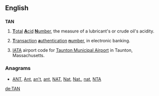 {{also|Appendix:Variations of "tan"}}
==English==

==={{initialism-old|en}}===
'''TAN'''

# {{context|engineering}} [[total|'''T'''otal]] [[acid|'''A'''cid]] [[number|'''N'''umber]], the measure of a lubricant's or crude oil's acidity.
# {{context|banking}} [[transaction|'''T'''ransaction]] [[authentication|'''a'''uthentication]] [[number|'''n'''umber]], in electronic banking.
# [[IATA]] airport code for [[w:Taunton Municipal Airport|Taunton Municipal Airport]] in Taunton, Massachusetts.

===Anagrams===
* [[ANT#English|ANT]], [[Ant#English|Ant]], [[an't#English|an't]], [[ant#English|ant]], [[NAT#English|NAT]], [[Nat#English|Nat]], [[Nat.#English|Nat.]], [[nat#English|nat]], [[NTA#English|NTA]]

[[de:TAN]]